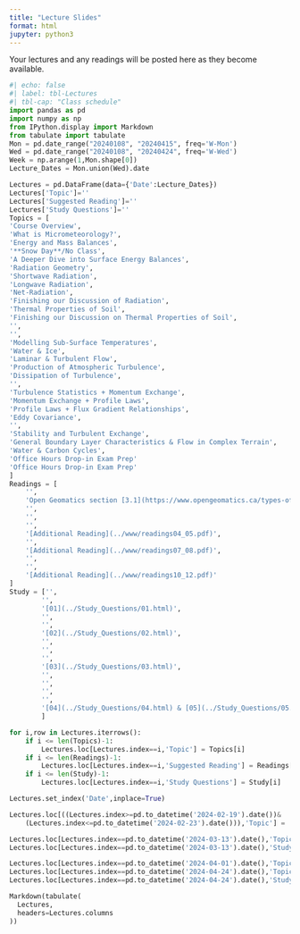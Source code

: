 ```yaml
---
title: "Lecture Slides"
format: html
jupyter: python3
---
```


Your lectures and any readings will be posted here as they become available.

```python
#| echo: false
#| label: tbl-Lectures
#| tbl-cap: "Class schedule"
import pandas as pd
import numpy as np
from IPython.display import Markdown
from tabulate import tabulate
Mon = pd.date_range("20240108", "20240415", freq='W-Mon')
Wed = pd.date_range("20240108", "20240424", freq='W-Wed')
Week = np.arange(1,Mon.shape[0])
Lecture_Dates = Mon.union(Wed).date

Lectures = pd.DataFrame(data={'Date':Lecture_Dates})
Lectures['Topic']=''
Lectures['Suggested Reading']=''
Lectures['Study Questions']=''
Topics = [
'Course Overview',
'What is Micrometeorology?',
'Energy and Mass Balances',
'**Snow Day**/No Class',
'A Deeper Dive into Surface Energy Balances',
'Radiation Geometry',
'Shortwave Radiation',
'Longwave Radiation',
'Net-Radiation',
'Finishing our Discussion of Radiation',
'Thermal Properties of Soil',
'Finishing our Discussion on Thermal Properties of Soil',
'',
'',
'Modelling Sub-Surface Temperatures',
'Water & Ice',
'Laminar & Turbulent Flow',
'Production of Atmospheric Turbulence',
'Dissipation of Turbulence',
'',
'Turbulence Statistics + Momentum Exchange',
'Momentum Exchange + Profile Laws',
'Profile Laws + Flux Gradient Relationships',
'Eddy Covariance',
'',
'Stability and Turbulent Exchange',
'General Boundary Layer Characteristics & Flow in Complex Terrain',
'Water & Carbon Cycles',
'Office Hours Drop-in Exam Prep'
'Office Hours Drop-in Exam Prep'
]
Readings = [
    '',
    'Open Geomatics section [3.1](https://www.opengeomatics.ca/types-of-data.html#types-of-phenomena) & [3.2](https://www.opengeomatics.ca/types-of-data.html#types-of-data-1)',
    '',
    '',
    '',
    '[Additional Reading](../www/readings04_05.pdf)',
    '',
    '[Additional Reading](../www/readings07_08.pdf)',
    '',
    '',
    '[Additional Reading](../www/readings10_12.pdf)'
]
Study = ['',
        '',
        '[01](../Study_Questions/01.html)',
        '',
        '',
        '[02](../Study_Questions/02.html)',
        '',
        '',
        '',
        '[03](../Study_Questions/03.html)',
        '',
        '',
        '',
        '',
        '[04](../Study_Questions/04.html) & [05](../Study_Questions/05.html)',
        ]

for i,row in Lectures.iterrows():
    if i <= len(Topics)-1:
        Lectures.loc[Lectures.index==i,'Topic'] = Topics[i]
    if i <= len(Readings)-1:
        Lectures.loc[Lectures.index==i,'Suggested Reading'] = Readings[i]
    if i <= len(Study)-1:
        Lectures.loc[Lectures.index==i,'Study Questions'] = Study[i]

Lectures.set_index('Date',inplace=True)

Lectures.loc[((Lectures.index>=pd.to_datetime('2024-02-19').date())&
    (Lectures.index<=pd.to_datetime('2024-02-23').date())),'Topic'] = '**Reading Break**'

Lectures.loc[Lectures.index==pd.to_datetime('2024-03-13').date(),'Topic'] = '**Midterm Exam**'
Lectures.loc[Lectures.index==pd.to_datetime('2024-03-13').date(),'Study Questions'] = '**1-5 Due**'

Lectures.loc[Lectures.index==pd.to_datetime('2024-04-01').date(),'Topic'] = '**Easter Monday, no class**'
Lectures.loc[Lectures.index==pd.to_datetime('2024-04-24').date(),'Topic'] = '**Final Exam**'
Lectures.loc[Lectures.index==pd.to_datetime('2024-04-24').date(),'Study Questions'] = '**6+ Due**'

Markdown(tabulate(
  Lectures, 
  headers=Lectures.columns
))

```


